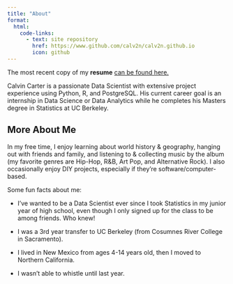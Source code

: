 ```yaml
---
title: "About"
format:
  html:
    code-links:
      - text: site repository
        href: https://www.github.com/calv2n/calv2n.github.io
        icon: github
---
```


The most recent copy of my **resume** [can be found here.](https://drive.google.com/file/d/18m9deW-zvAJwQ32xp2XWKmBaR3QZ3U9W/view?usp=sharing)

Calvin Carter is a passionate Data Scientist with extensive project experience using Python, R, and PostgreSQL. His current career goal is an internship in Data Science or Data Analytics while he completes his Masters degree in Statistics at UC Berkeley.

## More About Me

In my free time, I enjoy learning about world history & geography, hanging out with friends and family, and listening to & collecting music by the album (my favorite genres are Hip-Hop, R&B, Art Pop, and Alternative Rock). I also occasionally enjoy DIY projects, especially if they're software/computer-based.

Some fun facts about me:

- I've wanted to be a Data Scientist ever since I took Statistics in my junior year of high school, even though I only signed up for the class to be among friends. Who knew!

- I was a 3rd year transfer to UC Berkeley (from Cosumnes River College in Sacramento).

- I lived in New Mexico from ages 4-14 years old, then I moved to Northern California.

- I wasn't able to whistle until last year.
